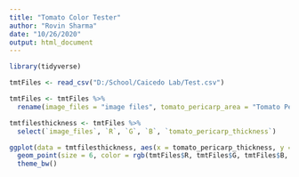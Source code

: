 ```yaml
---
title: "Tomato Color Tester"
author: "Rovin Sharma"
date: "10/26/2020"
output: html_document
---
```


```r
library(tidyverse)
```

```r
tmtFiles <- read_csv("D:/School/Caicedo Lab/Test.csv")
```
```r
tmtFiles <- tmtFiles %>%
  rename(image_files = "image files", tomato_pericarp_area = "Tomato Pericarp Area", R = "Average Red", G = "Average Green", B = "Average Blue", tomato_pericarp_area_ratio = "Tomato Pericarp Area Ratio", tomato_pericarp_thickness = "Tomato Pericarp Thickness", tomato_pericarp_thickness_ratio = "Tomato Pericarp Thickness Ratio", avg_luminosity = "Average Luminosity", L = "Average L Value", a = "Average a Value", b = "Average b Value", avg_hue = "Average Hue", avg_chroma = "Average Chroma")
```

```r
tmtfilesthickness <- tmtFiles %>% 
  select(`image_files`, `R`, `G`, `B`, `tomato_pericarp_thickness`)
```

```r
ggplot(data = tmtfilesthickness, aes(x = tomato_pericarp_thickness, y = image_files)) +
  geom_point(size = 6, color = rgb(tmtFiles$R, tmtFiles$G, tmtFiles$B, maxColorValue = 255)) +
  theme_bw()
```

  